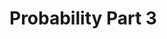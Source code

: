 # Probability Part 3

<!-- 
## The Poisson distribution

Limit of binomial

## The geometric distribution


## The exponential distribution

Limit of geometric

## Competing exponentials

## Time to first event

## Convolution

## Combining distributions

Number of events until an outcome

-->
